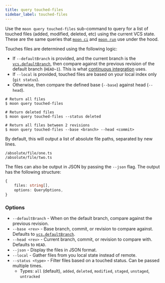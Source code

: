 ```yaml
---
title: query touched-files
sidebar_label: touched-files
---
```


Use the `moon query touched-files` sub-command to query for a list of touched files (added,
modified, deleted, etc) using the current VCS state. These are the same queries that
[`moon ci`](../ci) and [`moon run`](../run) use under the hood.

Touches files are determined using the following logic:

- If `--defaultBranch` is provided, and the current branch is the
  [`vcs.defaultBranch`](../../config/workspace#defaultbranch), then compare against the previous
  revision of the default branch (`HEAD~1`). This is what [continuous integration](../../guides/ci)
  uses.
- If `--local` is provided, touched files are based on your local index only (`git status`).
- Otherwise, then compare the defined base (`--base`) against head (`--head`).

```shell
# Return all files
$ moon query touched-files

# Return deleted files
$ moon query touched-files --status deleted

# Return all files between 2 revisions
$ moon query touched-files --base <branch> --head <commit>
```

By default, this will output a list of absolute file paths, separated by new lines.

```
/absolute/file/one.ts
/absolute/file/two.ts
```

The files can also be output in JSON by passing the `--json` flag. The output has the following
structure:

```ts
{
	files: string[],
	options: QueryOptions,
}
```

### Options

- `--defaultBranch` - When on the default branch, compare against the previous revision.
- `--base <rev>` - Base branch, commit, or revision to compare against. Defaults to
  [`vcs.defaultBranch`](../../config/workspace#defaultbranch).
- `--head <rev>` - Current branch, commit, or revision to compare with. Defaults to `HEAD`.
- `--json` - Display the files in JSON format.
- `--local` - Gather files from you local state instead of remote.
- `--status <type>` - Filter files based on a touched status. Can be passed multiple times.
  - Types: `all` (default), `added`, `deleted`, `modified`, `staged`, `unstaged`, `untracked`
